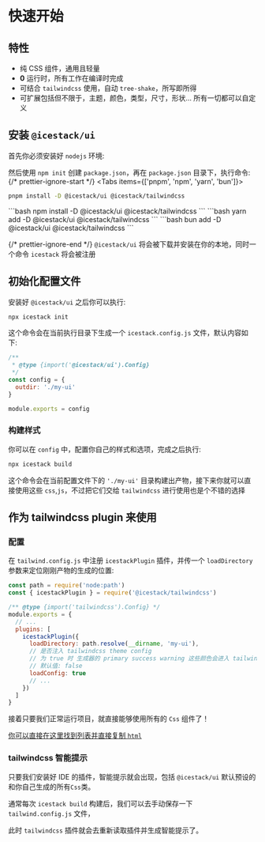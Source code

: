 
# 快速开始

## 特性

- 纯 CSS 组件，通用且轻量
- **0** 运行时，所有工作在编译时完成
- 可结合 `tailwindcss` 使用，自动 `tree-shake`，所写即所得
- 可扩展包括但不限于，主题，颜色，类型，尺寸，形状... 所有一切都可以自定义

## 安装 `@icestack/ui`

首先你必须安装好 `nodejs` 环境:

然后使用 `npm init` 创建 `package.json`，再在 `package.json` 目录下，执行命令:
{/* prettier-ignore-start */}
<Tabs items={['pnpm', 'npm', 'yarn', 'bun']}>
  <Tab>
```bash 
pnpm install -D @icestack/ui @icestack/tailwindcss
```
</Tab>
  <Tab>
```bash
npm install -D @icestack/ui @icestack/tailwindcss
```
</Tab>
  <Tab>
```bash 
yarn add -D @icestack/ui @icestack/tailwindcss
```
</Tab>
  <Tab>
```bash 
bun add -D @icestack/ui @icestack/tailwindcss
```
</Tab>
</Tabs>

{/* prettier-ignore-end */}
`@icestack/ui` 将会被下载并安装在你的本地，同时一个命令 `icestack` 将会被注册

## 初始化配置文件

安装好 `@icestack/ui` 之后你可以执行:

```bash
npx icestack init
```

这个命令会在当前执行目录下生成一个 `icestack.config.js` 文件，默认内容如下:

```js filename="icestack.config.js"
/**
 * @type {import('@icestack/ui').Config}
 */
const config = {
  outdir: './my-ui'
}

module.exports = config
```

### 构建样式

你可以在 `config` 中，配置你自己的样式和选项，完成之后执行:

```bash
npx icestack build
```

这个命令会在当前配置文件下的 `'./my-ui'` 目录构建出产物，接下来你就可以直接使用这些 `css`,`js`，不过把它们交给 `tailwindcss` 进行使用也是个不错的选择

## 作为 tailwindcss plugin 来使用

### 配置

在 `tailwind.config.js` 中注册 `icestackPlugin` 插件，并传一个 `loadDirectory` 参数来定位刚刚产物的生成的位置:

```js filename="tailwind.config.js"
const path = require('node:path')
const { icestackPlugin } = require('@icestack/tailwindcss')

/** @type {import('tailwindcss').Config} */
module.exports = {
  // ...
  plugins: [
    icestackPlugin({
      loadDirectory: path.resolve(__dirname, 'my-ui'),
      // 是否注入 tailwindcss theme config
      // 为 true 时 生成器的 primary success warning 这些颜色会进入 tailwindcss theme extend 配置
      // 默认值: false
      loadConfig: true
      // ...
    })
  ]
}
```

接着只要我们正常运行项目，就直接能够使用所有的 `Css` 组件了！

[你可以直接在这里找到列表并直接复制 `html`](./components/overview)

### tailwindcss 智能提示

只要我们安装好 IDE 的插件，智能提示就会出现，包括 `@icestack/ui` 默认预设的和你自己生成的所有`Css`类。

通常每次 `icestack build` 构建后，我们可以去手动保存一下 `tailwind.config.js` 文件，

此时 `tailwindcss` 插件就会去重新读取插件并生成智能提示了。

